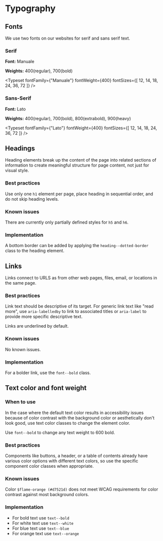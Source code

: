 
<Meta title="Global/Typography" />

# Typography

## Fonts
We use two fonts on our websites for serif and sans serif text.

### Serif
**Font:** Manuale

**Weights:** 400(regular), 700(bold)

<Typeset
  fontFamily={"Manuale"}
  fontWeight={400}
  fontSizes={[
    12, 14, 18, 24, 36, 72
  ]}
/>


### Sans-Serif
**Font:** Lato

**Weights:** 400(regular), 700(bold), 800(extrabold), 900(heavy)

<Typeset
  fontFamily={"Lato"}
  fontWeight={400}
  fontSizes={[
    12, 14, 18, 24, 36, 72
  ]}
/>

## Headings

Heading elements break up the content of the page into related sections of information to create
meaningful structure for page content, not just for visual style.

### Best practices

Use only one `h1` element per page, place heading in sequential order, and do not skip heading levels.

### Known issues

There are currently only partially defined styles for `h5` and `h6`.

### Implementation

A bottom border can be added by applying the `heading--dotted-border` class to the heading element.

<Story of={headingsStories.headings} />

## Links
Links connect to URLS as from other web pages, files, email, or locations in the same page.

### Best practices

Link text should be descriptive of its target. For generic link text like "read more", use
`aria-labelledby` to link to associated titles or `aria-label` to provide more specific
descriptive text.

Links are underlined by default.

### Known issues

No known issues.

### Implementation

For a bolder link, use the `font--bold` class.

<Story of={linkStories.links} />

## Text color and font weight

### When to use
In the case where the default text color results in accessibility issues because of color
contrast with the background color or aesthetically don't look good, use text color classes
to change the element color.

Use `font--bold` to change any text weight to 600 bold.

### Best practices
Components like buttons, a header, or a table of contents already have various color options 
with different text colors, so use the specific component color classes when appropriate.

### Known issues

Color `$flame-orange (#d7521d)` does not meet WCAG requirements for color 
contrast against most background colors.

### Implementation

- For bold text use `text--bold`
- For white text use `text--white`
- For blue text use `text--blue`
- For orange text use `text--orange`

<Story of={textStyleStories.textStyle} />


